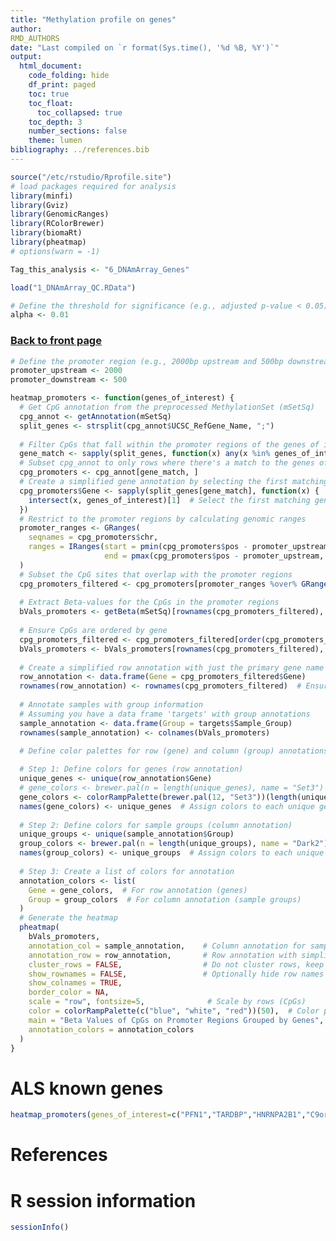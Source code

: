 ```yaml
---
title: "Methylation profile on genes"
author:
RMD_AUTHORS
date: "Last compiled on `r format(Sys.time(), '%d %B, %Y')`"
output:
  html_document:
    code_folding: hide
    df_print: paged
    toc: true
    toc_float:
      toc_collapsed: true
    toc_depth: 3
    number_sections: false
    theme: lumen
bibliography: ../references.bib
---
```


```r
source("/etc/rstudio/Rprofile.site")
# load packages required for analysis
library(minfi)
library(Gviz)
library(GenomicRanges)
library(RColorBrewer)
library(biomaRt)
library(pheatmap)
# options(warn = -1)

Tag_this_analysis <- "6_DNAmArray_Genes"

load("1_DNAmArray_QC.RData")

# Define the threshold for significance (e.g., adjusted p-value < 0.05)
alpha <- 0.01
```

### [Back to front page](../Analysis_Report_DNAmArray.html)


```r
# Define the promoter region (e.g., 2000bp upstream and 500bp downstream of the TSS)
promoter_upstream <- 2000
promoter_downstream <- 500

heatmap_promoters <- function(genes_of_interest) {
  # Get CpG annotation from the preprocessed MethylationSet (mSetSq)
  cpg_annot <- getAnnotation(mSetSq)
  split_genes <- strsplit(cpg_annot$UCSC_RefGene_Name, ";")
  
  # Filter CpGs that fall within the promoter regions of the genes of interest
  gene_match <- sapply(split_genes, function(x) any(x %in% genes_of_interest))
  # Subset cpg_annot to only rows where there's a match to the genes of interest
  cpg_promoters <- cpg_annot[gene_match, ]
  # Create a simplified gene annotation by selecting the first matching gene from genes_of_interest
  cpg_promoters$Gene <- sapply(split_genes[gene_match], function(x) {
    intersect(x, genes_of_interest)[1]  # Select the first matching gene
  })
  # Restrict to the promoter regions by calculating genomic ranges
  promoter_ranges <- GRanges(
    seqnames = cpg_promoters$chr,
    ranges = IRanges(start = pmin(cpg_promoters$pos - promoter_upstream, cpg_promoters$pos + promoter_downstream),
                     end = pmax(cpg_promoters$pos - promoter_upstream, cpg_promoters$pos + promoter_downstream))
  )
  # Subset the CpG sites that overlap with the promoter regions
  cpg_promoters_filtered <- cpg_promoters[promoter_ranges %over% GRanges(cpg_promoters$chr, IRanges(cpg_promoters$pos, cpg_promoters$pos)), ]
  
  # Extract Beta-values for the CpGs in the promoter regions
  bVals_promoters <- getBeta(mSetSq)[rownames(cpg_promoters_filtered), ]
  
  # Ensure CpGs are ordered by gene
  cpg_promoters_filtered <- cpg_promoters_filtered[order(cpg_promoters_filtered$Gene), ]
  bVals_promoters <- bVals_promoters[rownames(cpg_promoters_filtered), ]
  
  # Create a simplified row annotation with just the primary gene name
  row_annotation <- data.frame(Gene = cpg_promoters_filtered$Gene)
  rownames(row_annotation) <- rownames(cpg_promoters_filtered)  # Ensure row names match CpGs
  
  # Annotate samples with group information
  # Assuming you have a data frame 'targets' with group annotations
  sample_annotation <- data.frame(Group = targets$Sample_Group)
  rownames(sample_annotation) <- colnames(bVals_promoters)
  
  # Define color palettes for row (gene) and column (group) annotations

  # Step 1: Define colors for genes (row annotation)
  unique_genes <- unique(row_annotation$Gene)
  # gene_colors <- brewer.pal(n = length(unique_genes), name = "Set3")
  gene_colors <- colorRampPalette(brewer.pal(12, "Set3"))(length(unique_genes))
  names(gene_colors) <- unique_genes  # Assign colors to each unique gene
  
  # Step 2: Define colors for sample groups (column annotation)
  unique_groups <- unique(sample_annotation$Group)
  group_colors <- brewer.pal(n = length(unique_groups), name = "Dark2")
  names(group_colors) <- unique_groups  # Assign colors to each unique group
  
  # Step 3: Create a list of colors for annotation
  annotation_colors <- list(
    Gene = gene_colors,  # For row annotation (genes)
    Group = group_colors  # For column annotation (sample groups)
  )
  # Generate the heatmap
  pheatmap(
    bVals_promoters, 
    annotation_col = sample_annotation,    # Column annotation for sample groups
    annotation_row = row_annotation,       # Row annotation with simplified gene names
    cluster_rows = FALSE,                  # Do not cluster rows, keep order by gene
    show_rownames = FALSE,                 # Optionally hide row names if there are too many CpGs
    show_colnames = TRUE,
    border_color = NA,
    scale = "row", fontsize=5,              # Scale by rows (CpGs)
    color = colorRampPalette(c("blue", "white", "red"))(50),  # Color palette for Beta-values
    main = "Beta Values of CpGs on Promoter Regions Grouped by Genes",
    annotation_colors = annotation_colors
  )
}


```

# ALS known genes

```r
heatmap_promoters(genes_of_interest=c("PFN1","TARDBP","HNRNPA2B1","C9orf72","SOD1","VCP","TREM2","HNRNPA1","VAPB","DCTN1","SQSTM1","ALS2","OPTN","DNAJB2"))
```

# References

<div id="refs"></div>

# R session information

```r
sessionInfo()
```